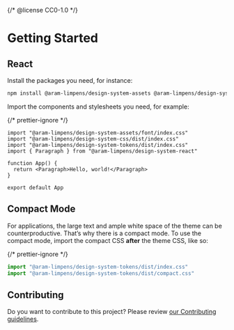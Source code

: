 {/* @license CC0-1.0 */}


<Meta title="Docs/Developer Guide/Getting Started" />

# Getting Started

## React

Install the packages you need, for instance:

```sh
npm install @aram-limpens/design-system-assets @aram-limpens/design-system-css @aram-limpens/design-system-react @aram-limpens/design-system-react-icons @aram-limpens/design-system-tokens
```

Import the components and stylesheets you need, for example:

{/* prettier-ignore */}
```tsx
import "@aram-limpens/design-system-assets/font/index.css"
import "@aram-limpens/design-system-css/dist/index.css"
import "@aram-limpens/design-system-tokens/dist/index.css"
import { Paragraph } from "@aram-limpens/design-system-react"

function App() {
  return <Paragraph>Hello, world!</Paragraph>
}

export default App
```

## Compact Mode

For applications, the large text and ample white space of the theme can be counterproductive.
That’s why there is a compact mode.
To use the compact mode, import the compact CSS **after** the theme CSS, like so:

{/* prettier-ignore */}
```ts
import "@aram-limpens/design-system-tokens/dist/index.css"
import "@aram-limpens/design-system-tokens/dist/compact.css"
```

## Contributing

Do you want to contribute to this project? Please review [our Contributing guidelines](https://github.com/Amsterdam/design-system/blob/develop/CONTRIBUTING.md).
